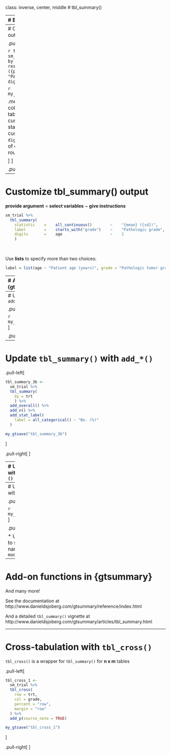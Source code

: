 class: inverse, center, middle
# tbl_summary()


---
# Basic tbl_summary()

.pull-left[

```r
tbl_summary_1 <- 
  sm_trial %>%
  select(age, grade, response) %>% 
  tbl_summary()
```

```r
my_gtsave("tbl_summary_1")
```

.medium[
- Three types of summaries: `continuous`, `categorical`, and `dichotomous`

- Statistics are `median (IQR)` for continuous, `n (%)` for categorical/dichotomous

- Variables coded `0/1`, `TRUE/FALSE`, `Yes/No` treated as dichotomous

- Lists `NA` values under "Unknown"

- Label attributes are printed automatically
]

]

.pull-right[
<p align="center"><img src="Images/tbl_summary_1.png" width=85%></p>
]


---
# Customize tbl_summary() output

.pull-left[

```r
tbl_summary_2 <- 
  sm_trial %>%
  tbl_summary(
    by = trt,
    statistic = response ~ "{n} / {N} ({p}%)",
    label = grade ~ "Pathologic tumor grade",
    digits = age ~ 2
    )
```

```r
my_gtsave("tbl_summary_2")
```

.medium[
- `by`: specifies a column variable for cross-tabulation
- `statistic`: customize the reported statistics
- `label`: change or customize variable labels
- `digits`: specify the number of decimal places for rounding

]
]

.pull-right[
<p align="center"><img src="Images/tbl_summary_2.png" width=90%></p>
]


---
# Customize tbl_summary() output

**provide argument**       =    **select variables**      ~   **give instructions**

```r
sm_trial %>%
  tbl_summary(
    statistic    =    all_continuous()        ~    "{mean} ({sd})",
    label        =    starts_with("grade")    ~    "Pathologic grade",
    digits       =    age                     ~    2
    )
```

<br>

Use **lists** to specify more than two choices:

```r
label = list(age ~ "Patient age (years)", grade = "Pathologic tumor grade")
```


---
# Add-on functions in {gtsummary}

.xxlarge[
`tbl_summary()` objects can also be updated using related functions.

- `add_*()` add additional column of statistics or information, e.g. p-values, q-values, overall statistics, N obs., and more

- `modify_*()` modify table headers, spanning headers, and footnotes

- `bold_*()/italicize_*()` style labels, variable levels, significant p-values

]


---
# Update `tbl_summary()` with `add_*()`

.pull-left[
```r
tbl_summary_3a <- 
  sm_trial %>%
  tbl_summary(
    by = trt
    ) %>% 
  add_p() %>% 
  add_q()  
```

```r
my_gtsave("tbl_summary_3a")
```
]

.pull-right[
<p align="center"><img src="Images/tbl_summary_3a.png" width=100%></p>
]


---
# Update `tbl_summary()` with `add_*()`

.pull-left[
```r
tbl_summary_3b <- 
  sm_trial %>%
  tbl_summary(
    by = trt
    ) %>% 
  add_overall() %>% 
  add_n() %>% 
  add_stat_label(
    label = all_categorical() ~ "No. (%)"
  ) 
```

```r
my_gtsave("tbl_summary_3b")
```
]

.pull-right[
<p align="center"><img src="Images/tbl_summary_3b.png" width=100%></p>
]


---
# Update `tbl_summary()` with `bold_*()/italicize_*()`

.pull-left[
```r
tbl_summary_4 <- 
  sm_trial %>%
  tbl_summary(
    by = trt
    ) %>%
  add_p() %>% 
  bold_labels() %>% 
  italicize_levels() %>% 
  bold_p()
```

```r
my_gtsave("tbl_summary_4")
```
]

.pull-right[
<p align="center"><img src="Images/tbl_summary_4.png" width=100%></p>
]


---
# Update `tbl_summary()` with `modify_*()`

.pull-left[
.tiny[
```r
tbl_summary_5 <- 
  sm_trial %>% select(age, response, trt) %>% 
  tbl_summary(
    by = trt
    ) %>%
  modify_header(
    update = list(
      stat_1 ~ "**A**",
      stat_2 ~ "**B**"
    )) %>% 
  modify_spanning_header(
    update = starts_with("stat_") ~ "Drug") %>% 
  modify_footnote(
    update = starts_with("stat_") ~ 
      "median (IQR) for continuous; n (%) for categorical"
  )
```
]

```r
my_gtsave("tbl_summary_5")
```
]

.pull-right[
<p align="center"><img src="Images/tbl_summary_5.png" width=90%></p>
]

* Use `show_header_names()` to see the internal header names available for use in `modify_header()`


---
# Add-on functions in {gtsummary}

And many more! 

See the documentation at http://www.danieldsjoberg.com/gtsummary/reference/index.html

And a detailed `tbl_summary()` vignette at http://www.danieldsjoberg.com/gtsummary/articles/tbl_summary.html


---
# Cross-tabulation with `tbl_cross()`

`tbl_cross()` is a wrapper for `tbl_summary()` for **n x m** tables

.pull-left[
<br>
```r
tbl_cross_1 <-
  sm_trial %>%
  tbl_cross(
    row = trt, 
    col = grade,
    percent = "row",
    margin = "row"
  ) %>%
  add_p(source_note = TRUE)
```

```r
my_gtsave("tbl_cross_1")
```
]

.pull-right[
<p align="center"><img src="Images/tbl_cross_1.png" width=90%></p>
]











